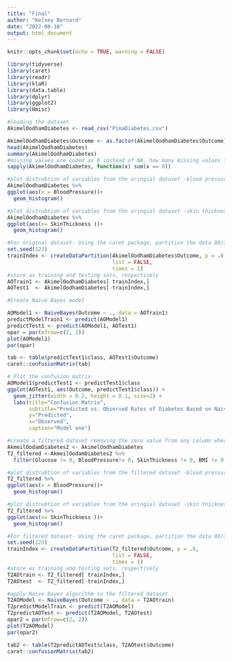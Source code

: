 ```yaml
---
title: "Final"
author: "Kelsey Bernard"
date: "2022-08-10"
output: html_document
---
```


```r
knitr::opts_chunk$set(echo = TRUE, warning = FALSE)

library(tidyverse)
library(caret)
library(readr)
library(klaR)
library(data.table)
library(dplyr)
library(ggplot2)
library(Hmisc)

```

```r
#loading the dataset 
AkimelOodhamDiabetes <- read_csv("PimaDiabetes.csv")

AkimelOodhamDiabetes$Outcome <- as.factor(AkimelOodhamDiabetes$Outcome)
head(AkimelOodhamDiabetes)
summary(AkimelOodhamDiabetes)
#missing values are coded as 0 instead of NA, how many missing values for each column ?
sapply(AkimelOodhamDiabetes, function(x) sum(x == 0))

```




```r
#plot distrubtion of variables from the oringial dataset -blood pressure  
AkimelOodhamDiabetes %>% 
ggplot(aes(x = BloodPressure))+
  geom_histogram()
```

```r
#plot distrubtion of variables from the oringial dataset -skin thickness
AkimelOodhamDiabetes %>% 
ggplot(aes(x= SkinThickness ))+
  geom_histogram()
```




```r
#For original dataset- Using the caret package, partition the data 80/20, by outcome (diabetes or not).
set.seed(123)
trainIndex <- createDataPartition(AkimelOodhamDiabetes$Outcome, p = .8, 
                                  list = FALSE, 
                                  times = 1)
#store as training and testing sets, respectively 
AOTrain1 <- AkimelOodhamDiabetes[ trainIndex,]
AOTest1  <- AkimelOodhamDiabetes[-trainIndex,]
```

```r
#Create Naive Bayes model

AOModel1 <- NaiveBayes(Outcome ~ ., data = AOTrain1)
predictModelTrain1 <- predict(AOModel1)
predictTest1 <- predict(AOModel1, AOTest1)
opar = par(mfrow=c(2, 2))
plot(AOModel1)
par(opar)
```

```r
tab <- table(predictTest1$class, AOTest1$Outcome)
caret::confusionMatrix(tab)  
```


```r
# Plot the confusion matrix
AOModel1$predictTest1 <- predictTest1$class
ggplot(AOTest1, aes(Outcome, predictTest1$class)) +
  geom_jitter(width = 0.2, height = 0.1, size=2) +
  labs(title="Confusion Matrix", 
       subtitle="Predicted vs. Observed Rates of Diabetes Based on Naive Bayes Model", 
       y="Predicted", 
       x="Observed",
       caption="Model one")
```
```r
#create a filtered dataset removing the zero value from any column where 0 would be physiologically impossible 
AkmeilOodamDiabetes2 <- AkimelOodhamDiabetes
T2_filtered <-AkmeilOodamDiabetes2 %>%
  filter(Glucose != 0, BloodPressure!= 0, SkinThickness != 0, BMI != 0, Age != 0)
```

```r
#plot distrubtion of variables from the filtered dataset -blood pressure  
T2_filtered %>% 
ggplot(aes(x = BloodPressure))+
  geom_histogram()
```

```r
#plot distrubtion of variables from the oringial dataset -skin thickness
T2_filtered %>% 
ggplot(aes(x= SkinThickness ))+
  geom_histogram()

```


```r
#For filtered dataset- Using the caret package, partition the data 80/20, by outcome (diabetes or not).
set.seed(123)
trainIndex <- createDataPartition(T2_filtered$Outcome, p = .8, 
                                  list = FALSE, 
                                  times = 1)
#store as training and testing sets, respectively 
T2AOtrain <- T2_filtered[ trainIndex,]
T2AOtest  <- T2_filtered[-trainIndex,]
```

```r
#apply Naive Bayes algorithm to the filtered dataset
T2AOModel <- NaiveBayes(Outcome ~ ., data = T2AOtrain)
T2predictModelTrain <- predict(T2AOModel)
T2predictAOTest <- predict(T2AOModel, T2AOtest)
opar2 = par(mfrow=c(2, 2))
plot(T2AOModel)
par(opar2)
```

```r
tab2 <- table(T2predictAOTest$class, T2AOtest$Outcome)
caret::confusionMatrix(tab2)  
```



